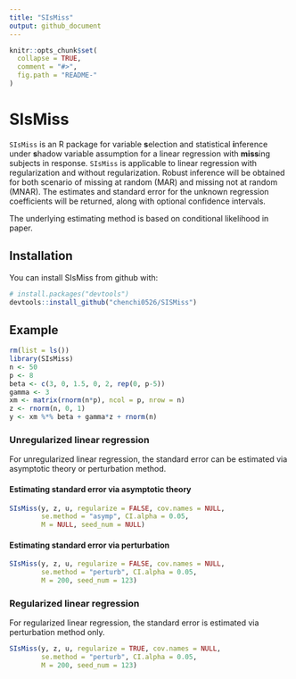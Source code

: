 ```yaml
---
title: "SIsMiss"
output: github_document
---
```


<!-- README.md is generated from README.Rmd. Please edit that file -->

```r
knitr::opts_chunk$set(
  collapse = TRUE,
  comment = "#>",
  fig.path = "README-"
)
```

# SIsMiss

`SIsMiss` is an R package for variable **s**election and statistical **i**nference under **s**hadow variable assumption for a linear regression with **miss**ing subjects in response. `SIsMiss` is applicable to linear regression with regularization and without regularization. Robust inference will be obtained for both scenario of missing at random (MAR) and missing not at random (MNAR). The estimates and standard error for the unknown regression coefficients will be returned, along with optional confidence intervals.

The underlying estimating method is based on conditional likelihood in paper.

## Installation

You can install SIsMiss from github with:

```r
# install.packages("devtools")
devtools::install_github("chenchi0526/SISMiss")
```

## Example
```r
rm(list = ls())
library(SIsMiss)
n <- 50
p <- 8
beta <- c(3, 0, 1.5, 0, 2, rep(0, p-5))
gamma <- 3
xm <- matrix(rnorm(n*p), ncol = p, nrow = n)
z <- rnorm(n, 0, 1)
y <- xm %*% beta + gamma*z + rnorm(n)
```
### Unregularized linear regression
For unregularized linear regression, the standard error can be estimated via asymptotic theory or perturbation method.

#### Estimating standard error via asymptotic theory
```r
SIsMiss(y, z, u, regularize = FALSE, cov.names = NULL,
        se.method = "asymp", CI.alpha = 0.05,
        M = NULL, seed_num = NULL)
```

#### Estimating standard error via perturbation
```r
SIsMiss(y, z, u, regularize = FALSE, cov.names = NULL,
        se.method = "perturb", CI.alpha = 0.05,
        M = 200, seed_num = 123)
```

### Regularized linear regression
For regularized linear regression, the standard error is estimated via perturbation method only. 

```r
SIsMiss(y, z, u, regularize = TRUE, cov.names = NULL,
        se.method = "perturb", CI.alpha = 0.05,
        M = 200, seed_num = 123)
```